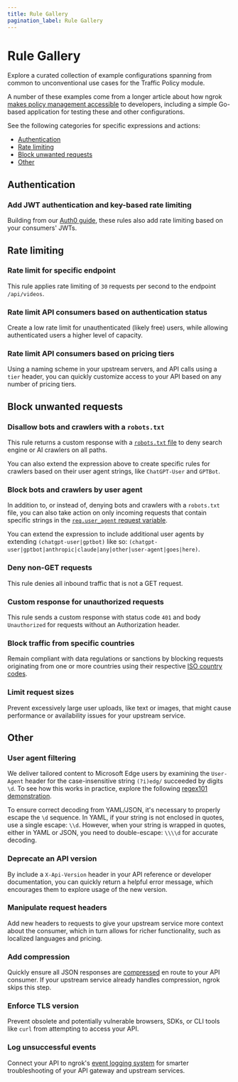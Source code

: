 ```yaml
---
title: Rule Gallery
pagination_label: Rule Gallery
---
```




# Rule Gallery

Explore a curated collection of example configurations spanning from common to
unconventional use cases for the Traffic Policy module.

A number of these examples come from a longer article about how ngrok [makes policy management accessible](https://ngrok.com/blog-post/api-gateway-policy-management-examples) to developers, including a simple Go-based application for testing these and other configurations.

See the following categories for specific expressions and actions:

- [Authentication](#authentication)
- [Rate limiting](#rate-limiting)
- [Block unwanted requests](#block-unwanted-requests)
- [Other](#other)

## Authentication

### Add JWT authentication and key-based rate limiting

Building from our [Auth0 guide](/integrations/auth0/jwt-action/), these rules also add rate limiting based on your consumers' JWTs.

<JWTsRateLimiting />

## Rate limiting

### Rate limit for specific endpoint

This rule applies rate limiting of `30` requests per second to the endpoint
`/api/videos`.

<RateLimit />

### Rate limit API consumers based on authentication status

Create a low rate limit for unauthenticated (likely free) users, while allowing authenticated users a higher level of capacity.

<RateLimitAuthentication />

### Rate limit API consumers based on pricing tiers

Using a naming scheme in your upstream servers, and API calls using a `tier` header, you can quickly customize access to your API based on any number of pricing tiers.

<RateLimitPricing />

## Block unwanted requests

### Disallow bots and crawlers with a `robots.txt`

This rule returns a custom response with a [`robots.txt` file](https://developers.google.com/search/docs/crawling-indexing/robots/intro) to deny search engine or AI crawlers on all paths.

<AddRobotsTxt />

You can also extend the expression above to create specific rules for crawlers based on their user agent strings, like `ChatGPT-User` and `GPTBot`.

<AddRobotsTxtSpecific />

### Block bots and crawlers by user agent

In addition to, or instead of, denying bots and crawlers with a `robots.txt` file, you can also take action on only incoming requests that contain specific strings in the [`req.user_agent` request variable](/docs/http/traffic-policy/expressions/variables.mdx#requser_agent).

You can extend the expression to include additional user agents by extending `(chatgpt-user|gptbot)` like so: `(chatgpt-user|gptbot|anthropic|claude|any|other|user-agent|goes|here)`.

<BlockSpecificBots />

### Deny non-GET requests

This rule denies all inbound traffic that is not a GET request.

<Deny />

### Custom response for unauthorized requests

This rule sends a custom response with status code `401` and body `Unauthorized`
for requests without an Authorization header.

<CustomResponse />

### Block traffic from specific countries

Remain compliant with data regulations or sanctions by blocking requests originating from one or more countries using their respective [ISO country codes](https://en.wikipedia.org/wiki/List_of_ISO_3166_country_codes).

<BlockCountries />

### Limit request sizes

Prevent excessively large user uploads, like text or images, that might cause performance or availability issues for your upstream service.

<LimitSize />

## Other

### User agent filtering

We deliver tailored content to Microsoft Edge users by examining the
`User-Agent` header for the case-insensitive string `(?i)edg/` succeeded by
digits `\d`. To see how this works in practice, explore the following
[regex101 demonstration](https://regex101.com/r/3NPVub/1).

To ensure correct decoding from YAML/JSON, it's necessary to properly escape the
`\d` sequence. In YAML, if your string is not enclosed in quotes, use a single
escape: `\\d`. However, when your string is wrapped in quotes, either in YAML or
JSON, you need to double-escape: `\\\\d` for accurate decoding.

<UserAgentFilter />

### Deprecate an API version

By include a `X-Api-Version` header in your API reference or developer documentation, you can quickly return a helpful error message, which encourages them to explore usage of the new version.

<DeprecateVersion />

### Manipulate request headers

Add new headers to requests to give your upstream service more context about the consumer, which in turn allows for richer functionality, such as localized languages and pricing.

<ManipulateHeaders />

### Add compression

Quickly ensure all JSON responses are [compressed](/docs/http/traffic-policy/actions/compress-response.mdx) en route to your API consumer. If your upstream service already handles compression, ngrok skips this step.

<AddCompression />

### Enforce TLS version

Prevent obsolete and potentially vulnerable browsers, SDKs, or CLI tools like `curl` from attempting to access your API.

<EnforceTLS />

### Log unsuccessful events

Connect your API to ngrok's [event logging system](/docs/obs/index.mdx) for smarter troubleshooting of your API gateway and upstream services.

<LogUnsuccessful />
